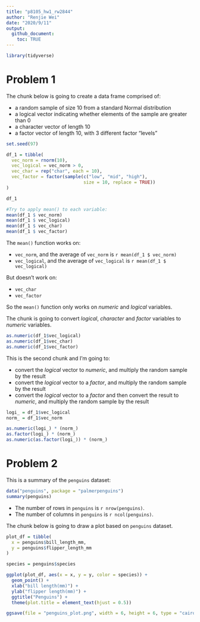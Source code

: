 ```yaml
---
title: "p8105_hw1_rw2844"
author: "Renjie Wei"
date: "2020/9/11"
output: 
  github_document:
    toc: TRUE
---
```


```r
library(tidyverse)

```

# Problem 1

The chunk below is going to create a data frame comprised of:

* a random sample of size 10 from a standard Normal distribution
* a logical vector indicating whether elements of the sample are greater than 0
* a character vector of length 10
* a factor vector of length 10, with 3 different factor “levels”
```r
set.seed(97)
```

```r

df_1 = tibble(
  vec_norm = rnorm(10),
  vec_logical = vec_norm > 0,
  vec_char = rep("char", each = 10),
  vec_factor = factor(sample(c("low", "mid", "high"), 
                             size = 10, replace = TRUE))
)

df_1

#Try to apply mean() to each variable:
mean(df_1 $ vec_norm)
mean(df_1 $ vec_logical)
mean(df_1 $ vec_char)
mean(df_1 $ vec_factor)
```

The `mean()` function works on:

* `vec_norm`, and the average of `vec_norm` is `r mean(df_1 $ vec_norm)`
* `vec_logical`, and the average of `vec_logical` is `r mean(df_1 $ vec_logical)`

But doesn't work on:

* `vec_char`
* `vec_factor`

So the `mean()` function only works on *numeric* and *logical* variables.

The chunk is going to  convert _logical_, _character_ and _factor_ variables to _numeric_ variables.
```r

as.numeric(df_1$vec_logical)
as.numeric(df_1$vec_char)
as.numeric(df_1$vec_factor)

```

This is the second chunk and I'm going to:

* convert the _logical_ vector to _numeric_, and multiply the random sample by the result
* convert the _logical_ vector to a _factor_, and multiply the random sample by the result
* convert the _logical_ vector to a _factor_ and then convert the result to _numeric_, and multiply the random sample by the result

```r
logi_ = df_1$vec_logical
norm_ = df_1$vec_norm

as.numeric(logi_) * (norm_)
as.factor(logi_) * (norm_)
as.numeric(as.factor(logi_)) * (norm_)

```

# Problem 2

This is a summary of the `penguins` dataset:
```r
data("penguins", package = "palmerpenguins")
summary(penguins)

```

* The number of rows in `penguins` is `r nrow(penguins)`.
* The number of columns in `penguins` is `r ncol(penguins)`.

The chunk below is going to draw a plot based on `penguins` dataset.

```r
plot_df = tibble(
  x = penguins$bill_length_mm,
  y = penguins$flipper_length_mm
)

species = penguins$species

ggplot(plot_df, aes(x = x, y = y, color = species)) +
  geom_point() +
  xlab("bill length(mm)") +
  ylab("flipper length(mm)") +
  ggtitle("Penguins") +
  theme(plot.title = element_text(hjust = 0.5))

```
```r
ggsave(file = "penguins_plot.png", width = 6, height = 6, type = "cairo", dpi = 300)
```

